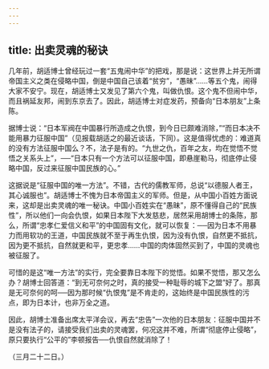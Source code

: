 ```yaml
---
---
---
```

title: 出卖灵魂的秘诀
---



几年前，胡适博士曾经玩过一套“五鬼闹中华”的把戏，那是说：这世界上并无所谓帝国主义之类在侵略中国，倒是中国自己该着“贫穷”，“愚昧”……等五个鬼，闹得大家不安宁。现在，胡适博士又发见了第六个鬼，叫做仇恨。这个鬼不但闹中华，而且祸延友邦，闹到东京去了。因此，胡适博士对症发药，预备向“日本朋友”上条陈。

据博士说：“日本军阀在中国暴行所造成之仇恨，到今日已颇难消除，”“而日本决不能用暴力征服中国”（见报载胡适之的最近谈话，下同）。这是值得忧虑的：难道真的没有方法征服中国么？不，法子是有的。“九世之仇，百年之友，均在觉悟不觉悟之关系头上”，──“日本只有一个方法可以征服中国，即悬崖勒马，彻底停止侵略中国，反过来征服中国民族的心。”

这据说是“征服中国的唯一方法”。不错，古代的儒教军师，总说“以德服人者王，其心诚服也”。胡适博士不愧为日本帝国主义的军师。但是，从中国小百姓方面说来，这却是出卖灵魂的唯一秘诀。中国小百姓实在“愚昧”，原不懂得自己的“民族性”，所以他们一向会仇恨，如果日本陛下大发慈悲，居然采用胡博士的条陈，那么，所谓“忠孝仁爱信义和平”的中国固有文化，就可以恢复：──因为日本不用暴力而用软功的王道，中国民族就不至于再生仇恨，因为没有仇恨，自然更不抵抗，因为更不抵抗，自然就更和平，更忠孝……中国的肉体固然买到了，中国的灵魂也被征服了。

可惜的是这“唯一方法”的实行，完全要靠日本陛下的觉悟。如果不觉悟，那又怎么办？胡博士回答道：“到无可奈何之时，真的接受一种耻辱的城下之盟”好了。那真是无可奈何的呵──因为那时候“仇恨鬼”是不肯走的，这始终是中国民族性的污点，即为日本计，也非万全之道。

因此，胡博士准备出席太平洋会议，再去“忠告”一次他的日本朋友：征服中国并不是没有法子的，请接受我们出卖的灵魂罢，何况这并不难，所谓“彻底停止侵略”，原只要执行“公平的”李顿报告──仇恨自然就消除了！

（三月二十二日。）